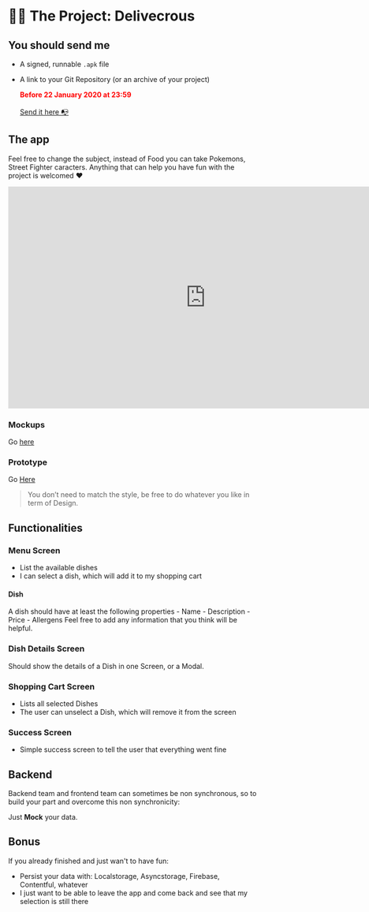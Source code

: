 

# 👷‍♀️ The Project: Delivecrous

## You should send me

- A signed, runnable `.apk` file
- A link to your Git Repository (or an archive of your project)

  <b style='color:red;'>Before 22 January 2020 at 23:59</b>
  <br />
  <br />
  <a href='mailto:sidbentifraouine@gmail.com?subject=Mobile App. Development Project 📱'>
    Send it here 📭
  </a>

## The app

Feel free to change the subject, instead of Food you can take Pokemons, Street Fighter caracters.
Anything that can help you have fun with the project is welcomed ❤️

<iframe
  style='border: none;'
  width='800'
  height='450'
  src='https://www.figma.com/embed?embed_host=share&url=https%3A%2F%2Fwww.figma.com%2Fproto%2FryU2PDYNX8y1yFd2QWX96V%2FDeliveCROUS%3Fnode-id%3D5%253A3%26viewport%3D230%252C361%252C0.3616926670074463%26scaling%3Dscale-down'
  allowfullscreen
></iframe>

### Mockups

Go [here](https://www.figma.com/file/ryU2PDYNX8y1yFd2QWX96V/DeliveCROUS?node-id=0%3A1)

### Prototype

Go [Here](https://www.figma.com/proto/ryU2PDYNX8y1yFd2QWX96V/DeliveCROUS?node-id=5%3A3&viewport=230%2C361%2C0.3616926670074463&scaling=scale-down)

> You don’t need to match the style, be free to do whatever you like in term of Design.

## Functionalities

### Menu Screen

- List the available dishes
- I can select a dish, which will add it to my shopping cart

#### Dish

A dish should have at least the following properties - Name - Description - Price - Allergens
Feel free to add any information that you think will be helpful.

### Dish Details Screen

Should show the details of a Dish in one Screen, or a Modal.

### Shopping Cart Screen

- Lists all selected Dishes
- The user can unselect a Dish, which will remove it from the screen

### Success Screen

- Simple success screen to tell the user that everything went fine

## Backend

Backend team and frontend team can sometimes be non synchronous,
so to build your part and overcome this non synchronicity:

Just **Mock** your data.

## Bonus

If you already finished and just wan't to have fun:

- Persist your data with: Localstorage, Asyncstorage, Firebase, Contentful, whatever
- I just want to be able to leave the app and come back and see that my selection is still there

